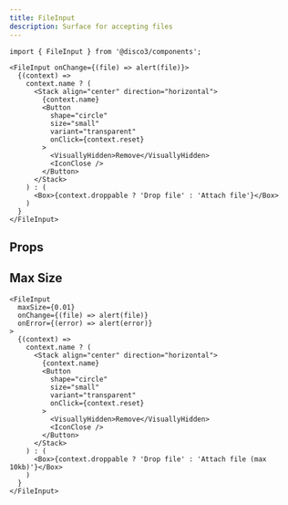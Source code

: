 ```yaml
---
title: FileInput
description: Surface for accepting files
---
```


```tsx
import { FileInput } from '@disco3/components';
```

```tsx live=true expand=true
<FileInput onChange={(file) => alert(file)}>
  {(context) =>
    context.name ? (
      <Stack align="center" direction="horizontal">
        {context.name}
        <Button
          shape="circle"
          size="small"
          variant="transparent"
          onClick={context.reset}
        >
          <VisuallyHidden>Remove</VisuallyHidden>
          <IconClose />
        </Button>
      </Stack>
    ) : (
      <Box>{context.droppable ? 'Drop file' : 'Attach file'}</Box>
    )
  }
</FileInput>
```

## Props

<PropsTable sourceLink={sourceLink} types={types} />

## Max Size

```tsx live=true
<FileInput
  maxSize={0.01}
  onChange={(file) => alert(file)}
  onError={(error) => alert(error)}
>
  {(context) =>
    context.name ? (
      <Stack align="center" direction="horizontal">
        {context.name}
        <Button
          shape="circle"
          size="small"
          variant="transparent"
          onClick={context.reset}
        >
          <VisuallyHidden>Remove</VisuallyHidden>
          <IconClose />
        </Button>
      </Stack>
    ) : (
      <Box>{context.droppable ? 'Drop file' : 'Attach file (max 10kb)'}</Box>
    )
  }
</FileInput>
```
